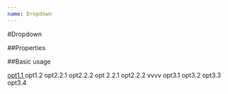 ```yaml
---
name: Dropdown
---
```



#Dropdown

##Properties

<PropsTable of={Dropdown} />

##Basic usage

<Playground>
  <Dropdown>
    <DropdownButton title="opt1">
      <DropdownElement>
        <a
          target="_blank"
          rel="noopener noreferrer"
          href="http://www.wp.pl/"
        >
          opt1.1
        </a>
      </DropdownElement>
      <DropdownElement>opt1.2</DropdownElement>
    </DropdownButton>
    <DropdownButton title="opt2">
      <DropdownSubmenu title="opt2.1">
        <DropdownElement>opt2.2.1</DropdownElement>
        <DropdownElement>opt2.2.2</DropdownElement>
      </DropdownSubmenu>
      <DropdownSubmenu title="opt 2.2">
        <DropdownElement>opt 2.2.1</DropdownElement>
        <DropdownElement>opt2.2.2</DropdownElement>
      </DropdownSubmenu>
      <DropdownElement>vvvv</DropdownElement>
    </DropdownButton>
    <DropdownButton title="opt3">
      <DropdownElement>opt3.1</DropdownElement>
      <DropdownElement>opt3.2</DropdownElement>
      <DropdownElement>opt3.3</DropdownElement>
      <DropdownElement>opt3.4</DropdownElement>
    </DropdownButton>                  
  </Dropdown>
</Playground>